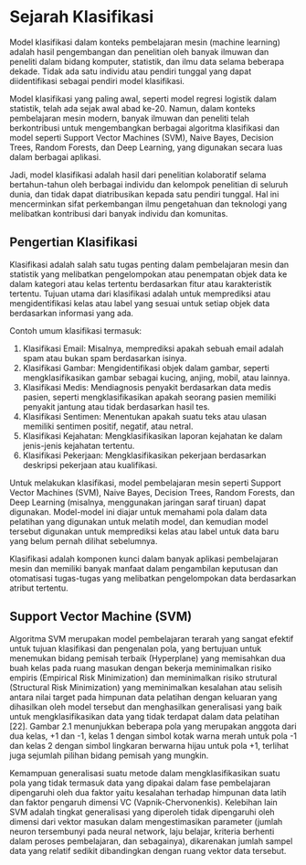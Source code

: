 # Sejarah Klasifikasi
Model klasifikasi dalam konteks pembelajaran mesin (machine learning) adalah hasil pengembangan dan penelitian oleh banyak ilmuwan dan peneliti dalam bidang komputer, statistik, dan ilmu data selama beberapa dekade. Tidak ada satu individu atau pendiri tunggal yang dapat diidentifikasi sebagai pendiri model klasifikasi.

Model klasifikasi yang paling awal, seperti model regresi logistik dalam statistik, telah ada sejak awal abad ke-20. Namun, dalam konteks pembelajaran mesin modern, banyak ilmuwan dan peneliti telah berkontribusi untuk mengembangkan berbagai algoritma klasifikasi dan model seperti Support Vector Machines (SVM), Naive Bayes, Decision Trees, Random Forests, dan Deep Learning, yang digunakan secara luas dalam berbagai aplikasi.

Jadi, model klasifikasi adalah hasil dari penelitian kolaboratif selama bertahun-tahun oleh berbagai individu dan kelompok penelitian di seluruh dunia, dan tidak dapat diatribusikan kepada satu pendiri tunggal. Hal ini mencerminkan sifat perkembangan ilmu pengetahuan dan teknologi yang melibatkan kontribusi dari banyak individu dan komunitas.

## Pengertian Klasifikasi
Klasifikasi adalah salah satu tugas penting dalam pembelajaran mesin dan statistik yang melibatkan pengelompokan atau penempatan objek data ke dalam kategori atau kelas tertentu berdasarkan fitur atau karakteristik tertentu. Tujuan utama dari klasifikasi adalah untuk memprediksi atau mengidentifikasi kelas atau label yang sesuai untuk setiap objek data berdasarkan informasi yang ada.

Contoh umum klasifikasi termasuk:

1. Klasifikasi Email: Misalnya, memprediksi apakah sebuah email adalah spam atau bukan spam berdasarkan isinya.
2. Klasifikasi Gambar: Mengidentifikasi objek dalam gambar, seperti mengklasifikasikan gambar sebagai kucing, anjing, mobil, atau lainnya.
3. Klasifikasi Medis: Mendiagnosis penyakit berdasarkan data medis pasien, seperti mengklasifikasikan apakah seorang pasien memiliki penyakit jantung atau tidak berdasarkan hasil tes.
4. Klasifikasi Sentimen: Menentukan apakah suatu teks atau ulasan memiliki sentimen positif, negatif, atau netral.
5. Klasifikasi Kejahatan: Mengklasifikasikan laporan kejahatan ke dalam jenis-jenis kejahatan tertentu.
5. Klasifikasi Pekerjaan: Mengklasifikasikan pekerjaan berdasarkan deskripsi pekerjaan atau kualifikasi.

Untuk melakukan klasifikasi, model pembelajaran mesin seperti Support Vector Machines (SVM), Naive Bayes, Decision Trees, Random Forests, dan Deep Learning (misalnya, menggunakan jaringan saraf tiruan) dapat digunakan. Model-model ini diajar untuk memahami pola dalam data pelatihan yang digunakan untuk melatih model, dan kemudian model tersebut digunakan untuk memprediksi kelas atau label untuk data baru yang belum pernah dilihat sebelumnya.

Klasifikasi adalah komponen kunci dalam banyak aplikasi pembelajaran mesin dan memiliki banyak manfaat dalam pengambilan keputusan dan otomatisasi tugas-tugas yang melibatkan pengelompokan data berdasarkan atribut tertentu.

## Support Vector Machine (SVM)
Algoritma SVM merupakan model pembelajaran terarah yang sangat efektif untuk tujuan klasifikasi dan pengenalan pola, yang bertujuan untuk menemukan bidang pemisah terbaik (Hyperplane) yang memisahkan dua buah kelas pada ruang masukan dengan bekerja meminimalkan risiko empiris (Empirical Risk Minimization) dan meminimalkan risiko strutural (Structural Risk Minimization) yang meminimalkan kesalahan atau selisih antara nilai target pada himpunan data pelatihan dengan keluaran yang dihasilkan oleh model tersebut dan menghasilkan generalisasi yang baik untuk mengklasifikasikan data yang tidak terdapat dalam data pelatihan [22]. Gambar 2.1 menunjukkan beberapa pola yang merupakan anggota dari dua kelas, +1 dan -1, kelas 1 dengan simbol kotak warna merah untuk pola -1 dan kelas 2 dengan simbol lingkaran berwarna hijau untuk pola +1, terlihat juga sejumlah pilihan bidang pemisah yang mungkin. 

Kemampuan generalisasi suatu metode dalam mengklasifikasikan suatu pola yang tidak termasuk data yang dipakai dalam fase pembelajaran dipengaruhi oleh dua faktor yaitu kesalahan terhadap himpunan data latih dan faktor pengaruh dimensi VC (Vapnik-Chervonenkis). Kelebihan lain SVM adalah tingkat generalisasi yang diperoleh tidak dipengaruhi oleh dimensi dari vektor masukan dalam mengestimasikan parameter (jumlah neuron tersembunyi pada neural network, laju belajar, kriteria berhenti dalam peroses pembelajaran, dan sebagainya), dikarenakan jumlah sampel data yang relatif sedikit dibandingkan dengan ruang vektor data tersebut. 


